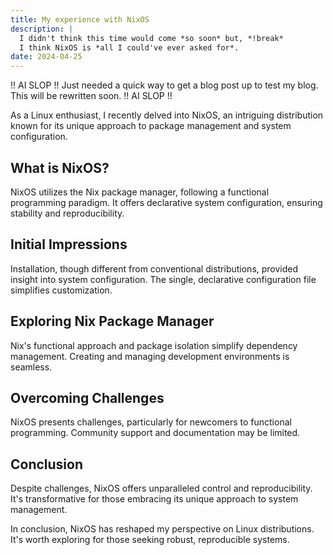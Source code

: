 ```yaml
---
title: My experience with NixOS
description: |
  I didn't think this time would come *so soon* but, *!break*
  I think NixOS is *all I could've ever asked for*.
date: 2024-04-25
---
```


!! AI SLOP !!
Just needed a quick way to get a blog post up to test my blog.
This will be rewritten soon.
!! AI SLOP !!

As a Linux enthusiast, I recently delved into NixOS, an intriguing distribution known for its unique approach to package management and system configuration.

## What is NixOS?

NixOS utilizes the Nix package manager, following a functional programming paradigm. It offers declarative system configuration, ensuring stability and reproducibility.

## Initial Impressions

Installation, though different from conventional distributions, provided insight into system configuration. The single, declarative configuration file simplifies customization.

## Exploring Nix Package Manager

Nix's functional approach and package isolation simplify dependency management. Creating and managing development environments is seamless.

## Overcoming Challenges

NixOS presents challenges, particularly for newcomers to functional programming. Community support and documentation may be limited.

## Conclusion

Despite challenges, NixOS offers unparalleled control and reproducibility. It's transformative for those embracing its unique approach to system management.

In conclusion, NixOS has reshaped my perspective on Linux distributions. It's worth exploring for those seeking robust, reproducible systems.
